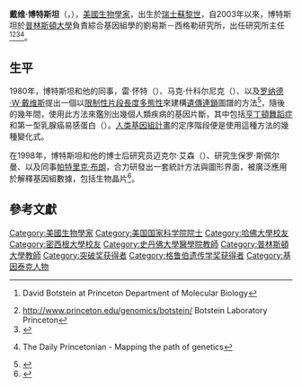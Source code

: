 {{Infobox scientist
| name                    = 戴维·博特斯坦<br><small>{{lang|en|David Botstein}}</small>
| image                   = Plos botstein.jpg
| image_size              = 
| caption                 = 
| birth_date              = {{birth date and age|1942|9|8}}
| birth_place             = {{CHE}}[[蘇黎世|蘇黎世]]
| death_date              = 
| death_place             = 
| residence               = 
| citizenship             =
| nationality             = 
| ethnicity               =
| field                   = [[生物學|生物學]]
| work_institution        = [[麻省理工學院|麻省理工學院]]<br>[[史丹佛大學|史丹佛大學]]<br>[[基因泰克|基因泰克]]<br>[[普林斯頓大學|普林斯頓大學]]
| alma_mater              = [[哈佛大學|哈佛大學]]<br>[[密西根大學|密西根大學]]
| doctoral_advisor        =
| thesis_title            = The Synthesis and Maturation of Phage-P22 DNA
| thesis_year             = 1967年
| thesis_url              = http://search.proquest.com/docview/302261666
| doctoral_students       = {{lang|la|Olga Troyanskaya}}<ref>{{cite journal|title=International Society for Computational Biology Honors Michael Ashburner and Olga Troyanskaya with Top Bioinformatics/Computational Biology Awards for 2011|doi=10.1371/journal.pcbi.1002081|url=http://journals.plos.org/ploscompbiol/article?id=10.1371/journal.pcbi.1002081|date=2011-06-02|journal=PLOS Computational Biology|volume=7|issue=6|pages=e1002081|issn=1553-7358|language=en|accessdate=2018-04-02|author=Justin Mullins, BJ Morrison McKay|archive-date=2020-10-01|archive-url=https://web.archive.org/web/20201001055748/https://journals.plos.org/ploscompbiol/article?id=10.1371%2Fjournal.pcbi.1002081|dead-url=no}}</ref> <br>{{lang|la|Nikolai Slavov}}<ref>{{Cite web |url=http://alum.mit.edu/www/nslavov |title=存档副本 |access-date=2013-10-10 |archive-date=2012-12-12 |archive-url=https://archive.is/20121212113204/http://alum.mit.edu/www/nslavov |dead-url=no }}</ref>
| notable_students        = {{lang|en|Michael Eisen}}（博士後）
| known_for               = 
| author_abbreviation_bot = 
| author_abbreviation_zoo = 
| prizes                  = [[礼来公司|礼来公司]]微生物学奖（1978年）<br>Genetics Society of America Medal（1988年）<ref name="genemedal">{{cite journal|title=Genetics society of america records, proceedings and reports|pages=s1–s15|issn=0016-6731|journal=Genetics|volume=119|issue=2|date=1988-6|url=https://www.ncbi.nlm.nih.gov/pubmed/17246435|accessdate=2019-05-25|author=A. P. Mahowald|pmid=17246435|pmc=PMC1203430|archive-date=2019-08-20|archive-url=https://web.archive.org/web/20190820220026/https://www.ncbi.nlm.nih.gov/pubmed/17246435|dead-url=no}}</ref><br>Allan Award of the American Society of Human Genetics（1989年）<br>[[格鲁伯遗传学奖|格鲁伯遗传学奖]]（2003年）<br>[[Albany_Medical_Center_Prize|Albany Medical Center Prize]]（2010年） <br>[[生命科学突破奖|生命科学突破奖]]（2013年） <br>[[托马斯·亨特·摩尔根奖章|托马斯·亨特·摩尔根奖章]]（2020年）
| religion                = 
| footnotes               = 
| website                 = {{URL|http://www.princeton.edu/genomics/botstein}}<br>{{URL|http://molbio.princeton.edu/faculty/molbio-faculty/96-botstein}}
}}
'''戴维·博特斯坦'''（{{lang_en|David Botstein}}，{{bd|1942年|9月8日|||catIdx=Botstein, David}}），[[美國|美國]][[生物學家|生物學家]]，出生於[[瑞士|瑞士]][[蘇黎世|蘇黎世]]，自2003年以來，博特斯坦於[[普林斯頓大學|普林斯頓大學]]負責綜合基因組學的劉易斯－西格勒研究所，出任研究所主任<ref>{{cite web |url=http://www.molbio2.princeton.edu/index.php?option=content&task=view&id=201 |title=存档副本 |accessdate=2006-11-08 |deadurl=yes |archiveurl=https://web.archive.org/web/20061127033459/http://www.molbio2.princeton.edu/index.php?option=content&task=view&id=201 |archivedate=2006-11-27 }} David Botstein at Princeton Department of Molecular Biology</ref><ref>http://www.princeton.edu/genomics/botstein/ {{Wayback|url=http://www.princeton.edu/genomics/botstein/ |date=20180201231509 }} Botstein Laboratory Princeton</ref><ref>{{cite journal|title=Willing to Do the Math: An Interview with David Botstein|doi=10.1371/journal.pgen.0020079|url=http://journals.plos.org/plosgenetics/article?id=10.1371/journal.pgen.0020079|date=2006-05-26|journal=PLOS Genetics|volume=2|issue=5|pages=e79|issn=1553-7404|language=en|accessdate=2018-04-02|author=Jane Gitschier|archive-date=2021-01-28|archive-url=https://web.archive.org/web/20210128221830/https://journals.plos.org/plosgenetics/article?id=10.1371%2Fjournal.pgen.0020079|dead-url=no}}</ref><ref>{{cite web |url=http://www.dailyprincetonian.com/archives/2005/10/18/news/13503.shtml |title=存档副本 |accessdate=2012-07-24 |deadurl=yes |archiveurl=https://archive.is/20120724151118/www.dailyprincetonian.com/archives/2005/10/18/news/13503.shtml |archivedate=2012-07-24 }} The Daily Princetonian - Mapping the path of genetics</ref>。

== 生平 ==
1980年，博特斯坦和他的同事，雷·怀特（{{lang|en|Ray White}}）、马克·什科尔尼克（{{lang|en|Mark Skolnick}}）、以及[[罗纳德·W·戴维斯|罗纳德·W·戴维斯]]提出一個以[[限制性片段長度多態性|限制性片段長度多態性]]來建構[[遺傳連鎖|遺傳連鎖]]圖譜的方法<ref>{{cite journal|title=Construction of a genetic linkage map in man using restriction fragment length polymorphisms|pages=314–331|issn=0002-9297|journal=American Journal of Human Genetics|volume=32|issue=3|date=1980-5|url=https://www.ncbi.nlm.nih.gov/pubmed/6247908|accessdate=2019-05-25|author=D. Botstein, R. L. White, M. Skolnick, R. W. Davis|pmid=6247908|pmc=PMC1686077|archive-date=2020-05-06|archive-url=https://web.archive.org/web/20200506113456/https://www.ncbi.nlm.nih.gov/pubmed/6247908|dead-url=no}}</ref>，隨後的幾年間，使用此方法來鑑別出幾個人類疾病的基因片斷，其中包括[[亨丁頓舞蹈症|亨丁頓舞蹈症]]和第一型乳腺癌易感蛋白（{{lang|en|BRCA1}}）。[[人类基因組計畫|人类基因組計畫]]的定序階段便是使用這種方法的幾種變化式。

在1998年，博特斯坦和他的博士后研究员迈克尔·艾森（{{lang|en|Michael Eisen}}）、研究生保罗·斯佩尔曼、以及同事[[帕特里克·布朗|帕特里克·布朗]]，合力研發出一套統計方法與圖形界面，被廣泛應用於解釋基因組數據，包括生物晶片<ref>{{cite journal|title=Cluster analysis and display of genome-wide expression patterns|pages=14863–14868|issn=0027-8424|journal=Proceedings of the National Academy of Sciences of the United States of America|volume=95|issue=25|date=1998-12-08|url=https://www.ncbi.nlm.nih.gov/pubmed/9843981|accessdate=2019-02-13|author=M. B. Eisen, P. T. Spellman, P. O. Brown, D. Botstein|pmid=9843981|pmc=PMC24541|archive-date=2019-08-24|archive-url=https://web.archive.org/web/20190824073727/https://www.ncbi.nlm.nih.gov/pubmed/9843981|dead-url=no}}</ref>。

==參考文獻==
{{reflist}}

{{突破奖获得者}}
{{格鲁伯遗传学奖获得者}}
{{Authority control}}
{{DEFAULTSORT:Botstein, David}}
[[Category:美國生物學家|Category:美國生物學家]]
[[Category:美国国家科学院院士|Category:美国国家科学院院士]]
[[Category:哈佛大學校友|Category:哈佛大學校友]]
[[Category:密西根大學校友|Category:密西根大學校友]]
[[Category:史丹佛大學醫學院教師|Category:史丹佛大學醫學院教師]]
[[Category:普林斯頓大學教師|Category:普林斯頓大學教師]]
[[Category:突破奖获得者|Category:突破奖获得者]]
[[Category:格鲁伯遗传学奖获得者|Category:格鲁伯遗传学奖获得者]]
[[Category:基因泰克人物|Category:基因泰克人物]]
